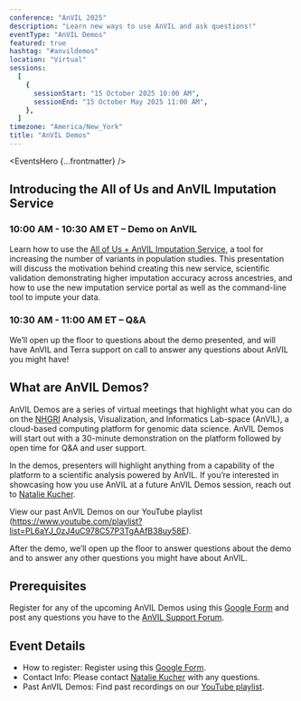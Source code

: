 ```yaml
---
conference: "AnVIL 2025"
description: "Learn new ways to use AnVIL and ask questions!"
eventType: "AnVIL Demos"
featured: true
hashtag: "#anvildemos"
location: "Virtual"
sessions:
  [
    {
      sessionStart: "15 October 2025 10:00 AM",
      sessionEnd: "15 October May 2025 11:00 AM",
    },
  ]
timezone: "America/New_York"
title: "AnVIL Demos"
---
```


<EventsHero {...frontmatter} />

## Introducing the All of Us and AnVIL Imputation Service

### 10:00 AM - 10:30 AM ET – Demo on AnVIL

Learn how to use the [All of Us + AnVIL Imputation Service](https://allofus-anvil-imputation.terra.bio/), a tool for increasing the number of variants in population studies. This presentation will discuss the motivation behind creating this new service, scientific validation demonstrating higher imputation accuracy across ancestries, and how to use the new imputation service portal as well as the command-line tool to impute your data.

### 10:30 AM - 11:00 AM ET – Q&A

We’ll open up the floor to questions about the demo presented, and will have AnVIL and Terra support on call to answer any questions about AnVIL you might have!

## What are AnVIL Demos?

AnVIL Demos are a series of virtual meetings that highlight what you can do on the [NHGRI](https://www.genome.gov/) Analysis, Visualization, and Informatics Lab-space (AnVIL), a cloud-based computing platform for genomic data science. AnVIL Demos will start out with a 30-minute demonstration on the platform followed by open time for Q&A and user support.

In the demos, presenters will highlight anything from a capability of the platform to a scientific analysis powered by AnVIL. If you’re interested in showcasing how you use AnVIL at a future AnVIL Demos session, reach out to [Natalie Kucher]({natalieKucher}).

View our past AnVIL Demos on our YouTube playlist (https://www.youtube.com/playlist?list=PL6aYJ_0zJ4uC978C57P3TgAAfB38uy58E).

After the demo, we’ll open up the floor to answer questions about the demo and to answer any other questions you might have about AnVIL.

## Prerequisites

Register for any of the upcoming AnVIL Demos using this [Google Form](https://forms.gle/7CcaLE9AM7FrYqpP7) and post any questions you have to the [AnVIL Support Forum]({anvilHelpURL}).

## Event Details

- How to register: Register using this [Google Form](https://forms.gle/7CcaLE9AM7FrYqpP7).
- Contact Info: Please contact [Natalie Kucher]({natalieKucher}) with any questions.
- Past AnVIL Demos: Find past recordings on our [YouTube playlist](https://www.youtube.com/playlist?list=PL6aYJ_0zJ4uC978C57P3TgAAfB38uy58E).

